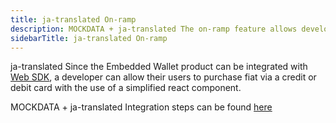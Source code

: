```yaml
---
title: ja-translated On-ramp
description: MOCKDATA + ja-translated The on-ramp feature allows developers to integrate the Embedded Wallet with Web SDK, enabling users to easily purchase fiat currency using a credit or debit card through a simplified react component.
sidebarTitle: ja-translated On-ramp
---
```


ja-translated Since the Embedded Wallet product can be integrated with [Web SDK](/sdk/web/overview), a developer can allow their users to purchase fiat via a credit or debit card with the use of a simplified react component.

MOCKDATA + ja-translated Integration steps can be found [here](/sdk/web/guides/on-ramp)